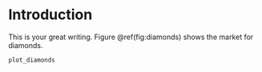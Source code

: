 # Introduction
This is your great writing. Figure \@ref(fig:diamonds) shows the market for diamonds.

```r
plot_diamonds
```

